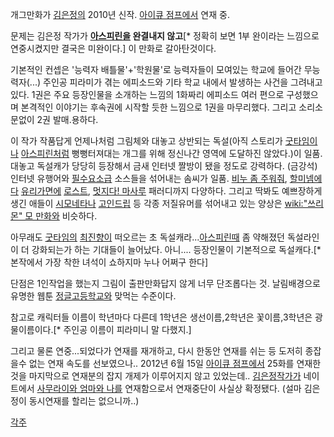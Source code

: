 개그만화가 [[김은정]]의 2010년 신작. [[아이큐 점프]]에서 연재 중.

문제는 김은정 작가가 '''[[아스피린]]을 완결내지 않고'''[* 정확히 보면 1부 완이라는 느낌으로 연중시켰지만 결국은 미완이다.] 이 만화로 갈아탄것이다.

기본적인 컨셉은 '능력자 배틀물'+'학원물'로 능력자들이 모여있는 학교에 들어간 무능력자(...) 주인공 피라미가 겪는 에피소드와 기타 학교 내에서 발생하는 사건을 그려내고 있다. 1권은 주요 등장인물을 소개하는 느낌의 1화짜리 에피소드 여러 편으로 구성했으며 본격적인 이야기는 후속권에 시작할 듯한 느낌으로 1권을 마무리했다. 그리고 소리소문없이 2권 발매.용하다.

이 작가 작품답게 언제나처럼 그림체와 대놓고 상반되는 독설(아직 스토리가 [[굿타임]]이나 [[아스피린]]처럼 뻥뻥터져대는 개그를 위해 정신나간 영역에 도달하진 않았다.)이 일품. 대놓고 독설캐가 당당히 등장해서 금새 인터넷 짤방이 됐을 정도로 강력하다. (금강석) 인터넷 유행어와 [[필수요소]]급 소스들을 섞어내는 솜씨가 일품. [[비누 좀 주워줘]], [[할미넴]]에다 [[유리가면]]에 [[로스트]], [[멋지다! 마사루]] 패러디까지 다양하다. 그리고 딱봐도 예쁘장하게 생긴 애들이 [[시모네타]]나 [[고인드립]] 등 각종 저질유머를 섞어내고 있는 양상은 [[wiki:"쓰리몬" 모 만화]]와 비슷하다.

아무래도 [[굿타임]]의 [[최진향]]이 떠오르는 초 독설캐라...[[아스피린]]때 좀 약해졌던 독설라인이 더 강화되는가 하는 기대들이 늘어났다. 아니.... 등장인물이 기본적으로 독설캐다.[* 본작에서 가장 착한 녀석이 쇼하지마 누나 어쩌구 한다]

단점은 1인작업을 했는지 그림이 출판만화답지 않게 너무 단조롭다는 것. 날림배경으로 유명한 웹툰 [[정글고등학교]]와 맞먹는 수준이다.

참고로 캐릭터들 이름이 학년마다 다른데 1학년은 생선이름,2학년은 꽃이름,3학년은 광물이름이다.[* 주인공 이름이 피라미니 말 다했지.] 

그리고 물론 연중...되었다가 연재를 재개하고, 다시 한동안 연재를 쉬는 등 도저히 종잡을수 없는 연재 속도를 선보였으나.. 2012년 6월 15일 [[아이큐 점프]]에서 25화를 연재한것을 마지막으로 연재분의 잡지 개제가 이루어지지 않고 있었는데.. [[김은정]]작가가 네이트에서 [[사무라이와 엄마와 나]]를 연재함으로서 연재중단이 사실상 확정됐다. (설마 김은정이 동시연재를 할리는 없으니까..)

[[각주]]
